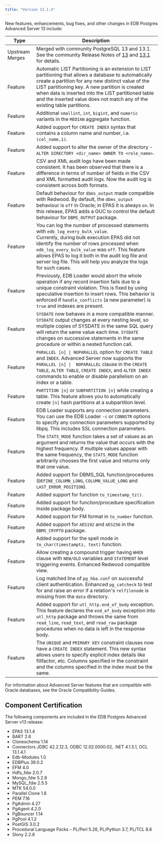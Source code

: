 ```yaml
---
title: "Version 13.1.4"
---
```






New features, enhancements, bug fixes, and other changes in EDB Postgres Advanced Server 13 include:

| Type            | Description                                                                                                                                                                                                                                                                                                                                                      | 
| --------------- | ---------------------------------------------------------------------------------------------------------------------------------------------------------------------------------------------------------------------------------------------------------------------------------------------------------------------------------------------------------------- | 
| Upstream Merges | Merged with community PostgreSQL 13 and 13.1. See the community Release Notes of [13](https://www.postgresql.org/docs/13/release-13.html) and [13.1](https://www.postgresql.org/docs/release/13.1/) for details.                                                                                                                                                 |
| Feature         | Automatic LIST Partitioning is an extension to LIST partitioning that allows a database to automatically create a partition for any new distinct value of the LIST partitioning key. A new partition is created when data is inserted into the LIST partitioned table and the inserted value does not match any of the existing table partitions.                |
| Feature         | Additional `smallint`, `int`, `bigint`, and `numeric` variants in the `MEDIAN` aggregate function.                                                                                                                                                                                                                                                               |
| Feature         | Added support for `CREATE INDEX` syntax that contains a column name and number, i.e. `(col_name,1)`.                                                                                                                                                                                                                                                             |
| Feature         | Added support to alter the owner of the directory - `ALTER DIRECTORY <dir_name> OWNER TO <role_name>`.                                                                                                                                                                                                                                                           |
| Feature         | CSV and XML audit logs have been made consistent. It has been observed that there is a difference in terms of number of fields in the CSV and XML formatted audit logs. Now the audit log is consistent across both formats.                                                                                                                                     |
| Feature         | Default behaviour for `dbms_output` made compatible with Redwood. By default, the `dbms_output` behaviour is `off` in Oracle; in EPAS it is always `on`. In this release, EPAS adds a GUC to control the default behaviour for `DBMS_OUTPUT` package.                                                                                                            |
| Feature         | You can log the number of processed statements with `edb_log_every_bulk_value`.<br />Currently, during bulk execution EPAS did not identify the number of rows processed when `edb_log_every_bulk_value` was `off`. This feature allows EPAS to log it both in the audit log file and server log file. This will help you analyze the logs for such cases.       |
| Feature         | Previously, EDB Loader would abort the whole operation if any record insertion fails due to a unique constraint violation. This is fixed by using speculative insertion to insert rows. This behavior is enforced if `handle_conflicts` (a new parameter) is `true` and indexes are present.                                                                     |
| Feature         | `SYSDATE` now behaves in a more compatible manner. `SYSDATE` output changes at every nesting level, so multiple copies of SYSDATE in the same SQL query will return the same value each time. `SYSDATE` changes on successive statements in the same procedure or within a nested function call.                                                                 |
| Feature         | `PARALLEL [n] \| NOPARALLEL` option for `CREATE TABLE` and `INDEX`. Advanced Server now supports the `PARALLEL [n] \|  NOPARALLEL` clause in the `CREATE TABLE`, `ALTER TABLE`, `CREATE INDEX`, and `ALTER INDEX` commands to enable or disable parallelism on an index or a table.                                                                              |
| Feature         | `PARTITION [n]` or `SUBPARTITION [n]` while creating a table. This feature allows you to automatically create `[n]` hash partitions at a subpartition level.                                                                                                                                                                                                     |
| Feature         | EDB Loader supports any connection parameters. You can use the EDB Loader `-c` or `CONNSTR` options to specify any connection parameters supported by libpq. This includes SSL connection parameters.                                                                                                                                                            |
| Feature         | The `STATS_MODE` function takes a set of values as an argument and returns the value that occurs with the highest frequency. If multiple values appear with the same frequency, the `STATS_MODE` function arbitrarily chooses the first value and returns only that one value.                                                                                   |
| Feature         | Added support for DBMS_SQL function/procedures (`DEFINE_COLUMN_LONG`, `COLUMN_VALUE_LONG` and `LAST_ERROR_POSITION`).                                                                                                                                                                                                                                            |
| Feature         | Added support for function `to_timestamp_tz()`.                                                                                                                                                                                                                                                                                                                  |
| Feature         | Added support for function/procedure specification inside package body.                                                                                                                                                                                                                                                                                          |
| Feature         | Added support for FM format in `to_number` function.                                                                                                                                                                                                                                                                                                             |
| Feature         | Added support for `AES192` and `AES256` in the `DBMS_CRYPTO` package.                                                                                                                                                                                                                                                                                            |
| Feature         | Added support for the spell mode in `to_char(timestamptz, text)` function.                                                                                                                                                                                                                                                                                       |
| Feature         | Allow creating a compound trigger having `WHEN` clause with `NEW/OLD` variables and `STATEMENT` level triggering events. Enhanced Redwood compatible view.                                                                                                                                                                                                       |
| Feature         | Log matched line of `pg_hba.conf` on successful client authentication. Enhanced `pg_catcheck` to test for and raise an error if a relation's `relfilenode` is missing from the `data` directory.                                                                                                                                                                 |
| Feature         | Added support for `utl_http.end_of_body` exception. This feature declares the `end_of_body` exception into `utl_http` package and throws the same from `read_line`, `read_text`, and `read_raw` package procedures when no data is left in the response body.                                                                                                    |
| Feature         | The `UNIQUE` and `PRIMARY KEY` constraint clauses now have a `CREATE INDEX` statement. This new syntax allows users to specify explicit index details like fillfactor, etc. Columns specified in the constraint and the columns specified in the index must be the same.                                                                                         |

For information about Advanced Server features that are compatible with Oracle databases, see the Oracle Compatibility Guides.

## Component Certification

The following components are included in the EDB Postgres Advanced Server v13 release:

-   EPAS 13.1.4
-   BART 2.6
-   Cloneschema 1.14
-   Connectors JDBC 42.2.12.3, ODBC 12.02.0000.02, .NET 4.1.5.1, OCL 13.1.4.1
-   Edb-Modules 1.0
-   EDBPlus 39.0.2
-   EFM 4.0
-   Hdfs_fdw 2.0.7
-   Mongo_fdw 5.2.8
-   MySQL_fdw 2.5.5
-   MTK 54.0.0
-   Parallel Clone 1.8
-   PEM 7.16
-   PgAdmin 4.27
-   PgAgent 4.2.0
-   PgBouncer 1.14
-   PgPool 4.1.2
-   PostGIS 3.0.2
-   Procedural Language Packs – PL/Perl 5.26, PL/Python 3.7, PL/TCL 8.6
-   Slony 2.2.8





